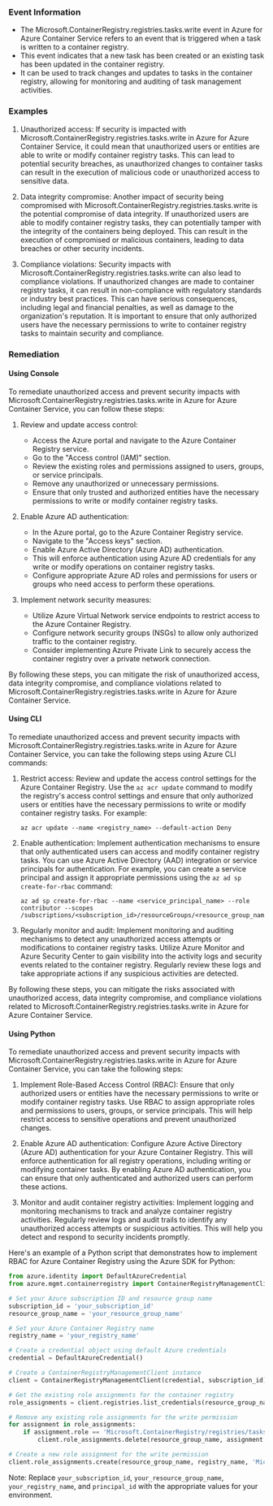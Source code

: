 
### Event Information

- The Microsoft.ContainerRegistry.registries.tasks.write event in Azure for Azure Container Service refers to an event that is triggered when a task is written to a container registry.
- This event indicates that a new task has been created or an existing task has been updated in the container registry.
- It can be used to track changes and updates to tasks in the container registry, allowing for monitoring and auditing of task management activities.


### Examples

1. Unauthorized access: If security is impacted with Microsoft.ContainerRegistry.registries.tasks.write in Azure for Azure Container Service, it could mean that unauthorized users or entities are able to write or modify container registry tasks. This can lead to potential security breaches, as unauthorized changes to container tasks can result in the execution of malicious code or unauthorized access to sensitive data.

2. Data integrity compromise: Another impact of security being compromised with Microsoft.ContainerRegistry.registries.tasks.write is the potential compromise of data integrity. If unauthorized users are able to modify container registry tasks, they can potentially tamper with the integrity of the containers being deployed. This can result in the execution of compromised or malicious containers, leading to data breaches or other security incidents.

3. Compliance violations: Security impacts with Microsoft.ContainerRegistry.registries.tasks.write can also lead to compliance violations. If unauthorized changes are made to container registry tasks, it can result in non-compliance with regulatory standards or industry best practices. This can have serious consequences, including legal and financial penalties, as well as damage to the organization's reputation. It is important to ensure that only authorized users have the necessary permissions to write to container registry tasks to maintain security and compliance.

### Remediation

#### Using Console

To remediate unauthorized access and prevent security impacts with Microsoft.ContainerRegistry.registries.tasks.write in Azure for Azure Container Service, you can follow these steps:

1. Review and update access control: 
   - Access the Azure portal and navigate to the Azure Container Registry service.
   - Go to the "Access control (IAM)" section.
   - Review the existing roles and permissions assigned to users, groups, or service principals.
   - Remove any unauthorized or unnecessary permissions.
   - Ensure that only trusted and authorized entities have the necessary permissions to write or modify container registry tasks.

2. Enable Azure AD authentication:
   - In the Azure portal, go to the Azure Container Registry service.
   - Navigate to the "Access keys" section.
   - Enable Azure Active Directory (Azure AD) authentication.
   - This will enforce authentication using Azure AD credentials for any write or modify operations on container registry tasks.
   - Configure appropriate Azure AD roles and permissions for users or groups who need access to perform these operations.

3. Implement network security measures:
   - Utilize Azure Virtual Network service endpoints to restrict access to the Azure Container Registry.
   - Configure network security groups (NSGs) to allow only authorized traffic to the container registry.
   - Consider implementing Azure Private Link to securely access the container registry over a private network connection.

By following these steps, you can mitigate the risk of unauthorized access, data integrity compromise, and compliance violations related to Microsoft.ContainerRegistry.registries.tasks.write in Azure for Azure Container Service.

#### Using CLI

To remediate unauthorized access and prevent security impacts with Microsoft.ContainerRegistry.registries.tasks.write in Azure for Azure Container Service, you can take the following steps using Azure CLI commands:

1. Restrict access: Review and update the access control settings for the Azure Container Registry. Use the `az acr update` command to modify the registry's access control settings and ensure that only authorized users or entities have the necessary permissions to write or modify container registry tasks. For example:

   ```
   az acr update --name <registry_name> --default-action Deny
   ```

2. Enable authentication: Implement authentication mechanisms to ensure that only authenticated users can access and modify container registry tasks. You can use Azure Active Directory (AAD) integration or service principals for authentication. For example, you can create a service principal and assign it appropriate permissions using the `az ad sp create-for-rbac` command:

   ```
   az ad sp create-for-rbac --name <service_principal_name> --role contributor --scopes /subscriptions/<subscription_id>/resourceGroups/<resource_group_name>/providers/Microsoft.ContainerRegistry/registries/<registry_name>
   ```

3. Regularly monitor and audit: Implement monitoring and auditing mechanisms to detect any unauthorized access attempts or modifications to container registry tasks. Utilize Azure Monitor and Azure Security Center to gain visibility into the activity logs and security events related to the container registry. Regularly review these logs and take appropriate actions if any suspicious activities are detected.

By following these steps, you can mitigate the risks associated with unauthorized access, data integrity compromise, and compliance violations related to Microsoft.ContainerRegistry.registries.tasks.write in Azure for Azure Container Service.

#### Using Python

To remediate unauthorized access and prevent security impacts with Microsoft.ContainerRegistry.registries.tasks.write in Azure for Azure Container Service, you can take the following steps:

1. Implement Role-Based Access Control (RBAC): Ensure that only authorized users or entities have the necessary permissions to write or modify container registry tasks. Use RBAC to assign appropriate roles and permissions to users, groups, or service principals. This will help restrict access to sensitive operations and prevent unauthorized changes.

2. Enable Azure AD authentication: Configure Azure Active Directory (Azure AD) authentication for your Azure Container Registry. This will enforce authentication for all registry operations, including writing or modifying container tasks. By enabling Azure AD authentication, you can ensure that only authenticated and authorized users can perform these actions.

3. Monitor and audit container registry activities: Implement logging and monitoring mechanisms to track and analyze container registry activities. Regularly review logs and audit trails to identify any unauthorized access attempts or suspicious activities. This will help you detect and respond to security incidents promptly.

Here's an example of a Python script that demonstrates how to implement RBAC for Azure Container Registry using the Azure SDK for Python:

```python
from azure.identity import DefaultAzureCredential
from azure.mgmt.containerregistry import ContainerRegistryManagementClient

# Set your Azure subscription ID and resource group name
subscription_id = 'your_subscription_id'
resource_group_name = 'your_resource_group_name'

# Set your Azure Container Registry name
registry_name = 'your_registry_name'

# Create a credential object using default Azure credentials
credential = DefaultAzureCredential()

# Create a ContainerRegistryManagementClient instance
client = ContainerRegistryManagementClient(credential, subscription_id)

# Get the existing role assignments for the container registry
role_assignments = client.registries.list_credentials(resource_group_name, registry_name).write

# Remove any existing role assignments for the write permission
for assignment in role_assignments:
    if assignment.role == 'Microsoft.ContainerRegistry/registries/tasks/write':
        client.role_assignments.delete(resource_group_name, assignment.name)

# Create a new role assignment for the write permission
client.role_assignments.create(resource_group_name, registry_name, 'Microsoft.ContainerRegistry/registries/tasks/write', 'principal_id')
```

Note: Replace `your_subscription_id`, `your_resource_group_name`, `your_registry_name`, and `principal_id` with the appropriate values for your environment.

